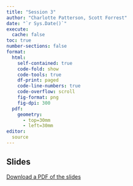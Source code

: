 ```yaml
---
title: "Session 3"
author: "Charlotte Patterson, Scott Forrest"
date: "`r Sys.Date()`"
execute: 
  cache: false
toc: true
number-sections: false
format: 
  html:
    self-contained: true
    code-fold: show
    code-tools: true
    df-print: paged
    code-line-numbers: true
    code-overflow: scroll
    fig-format: png
    fig-dpi: 300
  pdf:
    geometry: 
      - top=30mm
      - left=30mm
editor:
  source
---
```


## Slides

[Download a PDF of the slides](ICCB_koala_sdm_slides.pdf){target="_blank"}

<object data="ICCB_koala_sdm_slides.pdf" type="application/pdf" width="100%" height="600px">